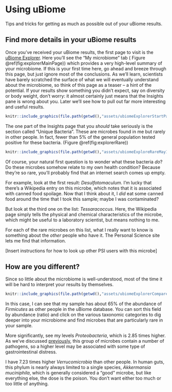 # Using uBiome {#GoDeeper}

Tips and tricks for getting as much as possible out of your uBiome results.

## Find more details in your uBiome results

Once you've received your uBiome results, the first page to visit is the [uBiome Explorer](https://explorer.ubiome.com/my-microbiome/). Here you'll see the "My microbiome" tab ( Figure \@ref(fig:explorerMainPage)) which provides a very high-level summary of your microbiome. If this is your first time here, go ahead and breeze through this page, but just ignore most of the conclusions. As we'll learn, scientists have barely scratched the surface of what we will eventually understand about the microbiome, so think of this page as a teaser -- a hint of the potential. If your results show something you didn't expect, say on diversity or body weight, don't worry: it almost certainly just means that the Insights pane is wrong about you. Later we'll see how to pull out far more interesting and useful results.

```r
knitr::include_graphics(file.path(getwd(),"assets/ubiomeExplorerStartPageSingleSample.jpg"))
```

The one part of the Insights page that you _should_ take seriously is the section called "Unique Bacteria". These are microbes found in me but rarely in other people. In fact, fewer than 5% of the general population tested positive for these bacteria.  (Figure \@ref(fig:explorerRare))

```r
knitr::include_graphics(file.path(getwd(),"assets/ubiomeExploreRareMay10.png"))
```

Of course, your natural first question is to wonder what these bacteria _do_? Do these microbes somehow relate to my own health condition? Because they're so rare, you'll probably find that an internet search comes up empty.

For example, look at the first result: _Desulfotomaculum._  I'm lucky that there's a Wikipedia entry on this microbe, which notes that it is associated with canned food spoilage. Now that I think about it, I _did_ eat some canned food around the time that I took this sample; maybe I was contaminated?

But look at the third one on the list: _Tessaracoccus_.  Here, the Wikipedia page simply tells the physical and chemical characteristics of the microbe, which might be useful to a laboratory scientist, but means nothing to me. 

For each of the rare microbes on this list, what I really want to know is something about the _other_ people who have it. The Personal Science site lets me find that information.

[Insert instructions for how to look up other PSI users with this microbe]

## How are you different?

Since so little about the microbiome is well-understood, most of the time it will be hard to interpret your results by themselves. 


```r
knitr::include_graphics(file.path(getwd(),"assets/ubiomeExplorerCompareMar29.jpg"))
```


In this case, I can see that my sample has about 65% of the abundance of _Firmicutes_ as other people in the uBiome database. You can sort this field by abundance (ratio) and click on the various taxonomic categories to dig deeper into your microbiome and find microbes that are particularly rare in your sample.

More significantly, see my levels _Proteobacteria_, which is 2.85 times higher. As we've discussed [previously](#microbesPhylum), this group of microbes contain a number of pathogens, so a higher level may be associated with some type of gastrointestinal distress.

I have 7.23 times higher _Verrucomicrobia_ than other people. In human guts, this phylum is nearly always limited to a single species, _Akkermansia muciniphila_, which is generally considered a "good" microbe, but like everything else, the dose is the poison. You don't want either too much or too little of anything.



